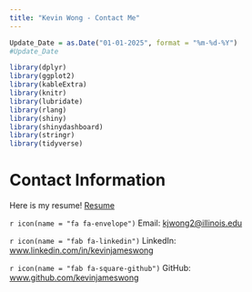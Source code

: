 ```yaml
---
title: "Kevin Wong - Contact Me"
---
```


```r
Update_Date = as.Date("01-01-2025", format = "%m-%d-%Y")
#Update_Date

library(dplyr)
library(ggplot2)
library(kableExtra)
library(knitr)
library(lubridate)
library(rlang)
library(shiny)
library(shinydashboard)
library(stringr)
library(tidyverse)
```

# Contact Information

Here is my resume! [Resume](files/Resume_04_30_24_Wong.pdf){target="_blank"}

`r icon(name = "fa fa-envelope")` Email: <kjwong2@illinois.edu> 

`r icon(name = "fab fa-linkedin")` LinkedIn: [www.linkedin.com/in/kevinjameswong](https://www.linkedin.com/in/kevinjameswong/){target="_blank"} 

`r icon(name = "fab fa-square-github")` GitHub: [www.github.com/kevinjameswong](https://www.github.com/kevinjameswong){target="_blank"}

